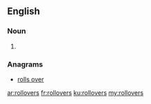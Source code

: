 {{also|roll-overs}}
==English==

===Noun===
{{head|en|noun plural form}}

# {{plural of|rollover|lang=en}}

===Anagrams===
* [[rolls over#English|rolls over]]

[[ar:rollovers]]
[[fr:rollovers]]
[[ku:rollovers]]
[[my:rollovers]]